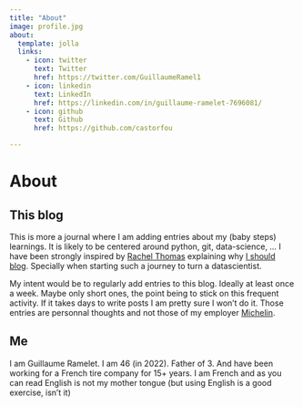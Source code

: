 ```yaml
---
title: "About"
image: profile.jpg
about:
  template: jolla
  links:
    - icon: twitter
      text: Twitter
      href: https://twitter.com/GuillaumeRamel1
    - icon: linkedin
      text: LinkedIn
      href: https://linkedin.com/in/guillaume-ramelet-7696081/
    - icon: github
      text: Github
      href: https://github.com/castorfou

---
```


# About

## This blog

This is more a journal where I am adding entries about my (baby steps) learnings. It is likely to be centered around python, git, data-science, ...
I have been strongly inspired by [Rachel Thomas](https://www.fast.ai/about/#rachel) explaining why [I should blog](https://www.fast.ai/2020/01/16/fast_template/#you-should-blog). Specially when starting such a journey to turn a datascientist.

My intent would be to regularly add entries to this blog. Ideally at least once a week. Maybe only short ones, the point being to stick on this frequent activity. If it takes days to write posts I am pretty sure I won't do it.
Those entries are personnal thoughts and not those of my employer [Michelin](https://www.michelin.com/).

## Me

I am Guillaume Ramelet. I am 46 (in 2022). Father of 3. And have been working for a French tire company for 15+ years.
I am French and as you can read English is not my mother tongue (but using English is a good exercise, isn't it)
